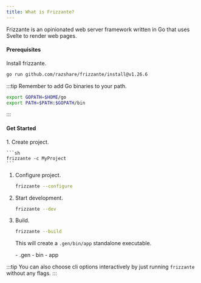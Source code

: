 ```yaml
---
title: What is Frizzante?
---
```



Frizzante is an opinionated web server framework written in Go that uses Svelte to render web pages.

#### Prerequisites

Install frizzante.

```sh
go run github.com/razshare/frizzante/install@v1.26.6
```

:::tip
Remember to add Go binaries to your path.

```sh
export GOPATH=$HOME/go
export PATH=$PATH:$GOPATH/bin
```
:::

#### Get Started

<Steps>
1. Create project.

    ```sh
    frizzante -c MyProject
    ```

1. Configure project.

    ```sh
    frizzante --configure
    ```

1. Start development.

    ```sh
    frizzante --dev
    ```

1. Build.

    ```sh
    frizzante --build
    ```

    This will create a `.gen/bin/app` standalone executable.

    <FileTree>
       - .gen
          - bin
             - app
    </FileTree>
</Steps>

:::tip
You can also choose cli options interactively by just running `frizzante` without any flags.
:::